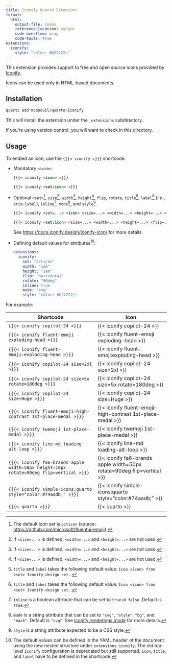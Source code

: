 ```yaml
---
title: Iconify Quarto Extension
format:
  html:
    output-file: index
    reference-location: margin
    code-overflow: wrap
    code-tools: true
extensions:
  iconify:
    style: "color: #b22222;"
---
```


This extension provides support to free and open source icons provided by [Iconify](https://icon-sets.iconify.design/).

Icons can be used only in HTML-based documents.

## Installation

```sh
quarto add mcanouil/quarto-iconify
```

This will install the extension under the `_extensions` subdirectory.

If you're using version control, you will want to check in this directory.

## Usage

To embed an icon, use the `{{{< iconify >}}}` shortcode.

- Mandatory `<icon>`:

  ```markdown
  {{{< iconify <icon> >}}}
  ```

  ```markdown
  {{{< iconify <set:icon> >}}}
  ```

- Optional `<set>`[^1], `size`[^2], `width`[^2], `height`[^2], `flip`, `rotate`, `title`[^3], `label`[^3] (_i.e._, `aria-label`), `inline`[^4], `mode`[^5], and `style`[^6].

  ```markdown
  {{{< iconify <set=...> <icon> <size=...> <width=...> <height=...> <flip=...> <rotate=...> <title=...> <label=...> <inline=...> <mode=...> <style=...> >}}}
  ```

  ```markdown
  {{{< iconify <set:icon> <size=...> <width=...> <height=...> <flip=...> <rotate=...> <title=...> <label=...> <inline=...> <mode=...> <style=...> >}}}
  ```

  See <https://docs.iconify.design/iconify-icon/> for more details.

- Defining default values for attributes[^7]:

  ```yaml
  extensions:
    iconify:
      set: "octicon"
      width: "1em"
      height: "1em"
      flip: "horizontal"
      rotate: "90deg"
      inline: true
      mode: "svg"
      style: "color: #b22222;"
  ```

[^1]: The default icon set is `octicon` (source: <https://github.com/microsoft/fluentui-emoji>).
[^2]: If `<size=...>` is defined, `<width=...>` and `<height=...>` are not used.
[^3]: `title` and `label` takes the following default value: `Icon <icon> from <set> Iconify.design set.`.
[^4]: `inline` is a boolean attribute that can be set to `true` or `false`. Default is `true`.
[^5]: `mode` is a string attribute that can be set to `"svg"`, `"style"`, `"bg"`, and `"mask"`. Default is `"svg"`. See [Iconify renderings mode](https://iconify.design/docs/iconify-icon/modes.html) for more details.
[^6]: `style` is a string attribute expected to be a CSS style.
[^7]: The default values can be defined in the YAML header of the document using the new nested structure under `extensions.iconify`. The old top-level `iconify` configuration is deprecated but still supported.
  `icon`, `title`, and `label` have to be defined in the shortcode.

For example:

| Shortcode                                                                              | Icon                                                                   |
| -------------------------------------------------------------------------------------- | ---------------------------------------------------------------------- |
| `{{{< iconify copilot-24 >}}}`                                                         | {{< iconify copilot-24 >}}                                             |
| `{{{< iconify fluent-emoji exploding-head >}}}`                                        | {{< iconify fluent-emoji exploding-head >}}                            |
| `{{{< iconify fluent-emoji:exploding-head >}}}`                                        | {{< iconify fluent-emoji:exploding-head >}}                            |
| `{{{< iconify copilot-24 size=2xl >}}}`                                                | {{< iconify copilot-24 size=2xl >}}                                    |
| `{{{< iconify copilot-24 size=5x rotate=180deg >}}}`                                   | {{< iconify copilot-24 size=5x rotate=180deg >}}                       |
| `{{{< iconify copilot-24 size=Huge >}}}`                                               | {{< iconify copilot-24 size=Huge >}}                                   |
| `{{{< iconify fluent-emoji-high-contrast 1st-place-medal >}}}`                         | {{< iconify fluent-emoji-high-contrast 1st-place-medal >}}             |
| `{{{< iconify twemoji 1st-place-medal >}}}`                                            | {{< iconify twemoji 1st-place-medal >}}                                |
| `{{{< iconify line-md loading-alt-loop >}}}`                                           | {{< iconify line-md loading-alt-loop >}}                               |
| `{{{< iconify fa6-brands apple width=50px height=10px rotate=90deg flip=vertical >}}}` | {{< iconify fa6-brands apple width=50px rotate=90deg flip=vertical >}} |
| `{{{< iconify simple-icons:quarto style="color:#74aadb;" >}}}`                         | {{< iconify simple-icons:quarto style="color:#74aadb;" >}}             |
| `{{{< quarto >}}}`                                                                     | {{< quarto >}}                                                         |
